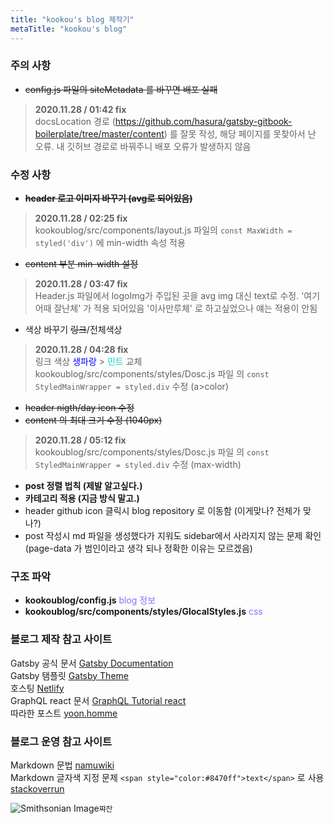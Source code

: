 ```yaml
---
title: "kookou's blog 제작기"
metaTitle: "kookou's blog"
---
```

### 주의 사항 
- ~~config.js 파일의 siteMetadata 를 바꾸면 배포 실패~~  
>**2020.11.28 / 01:42 fix**  
docsLocation 경로 (https://github.com/hasura/gatsby-gitbook-boilerplate/tree/master/content) 를 잘못 작성, 해당 페이지를 못찾아서 난 오류.  내 깃허브 경로로 바꿔주니 배포 오류가 발생하지 않음 

### 수정 사항
- ~~__header 로고 이미지 바꾸기 (avg로 되어있음)__~~
>**2020.11.28 / 02:25 fix**  
kookoublog/src/components/layout.js 파일의 `const MaxWidth = styled('div')` 에 min-width 속성 적용  
- ~~content 부분 min-width 설정~~  
>**2020.11.28 / 03:47 fix**  
Header.js 파일에서 logoImg가 주입된 곳을 avg img 대신 text로 수정.  '여기어때 잘난체' 가 적용 되어있음 '이사만루체' 로 하고싶었으나 얘는 적용이 안됨 
- 색상 바꾸기 ~~링크~~/전체색상
>**2020.11.28 / 04:28 fix**  
링크 색상 <span style="color:#0000ff">생파랑</span> >  <span style="color:#1ed3c6">민트</span> 교체  
kookoublog/src/components/styles/Dosc.js 파일 의  `const StyledMainWrapper = styled.div` 수정 (a>color)
- ~~header nigth/day icon 수정~~  
- ~~content 의 최대 크기 수정 (1040px)~~
>**2020.11.28 / 05:12 fix**  
kookoublog/src/components/styles/Dosc.js 파일 의  `const StyledMainWrapper = styled.div` 수정 (max-width)
- __post 정렬 법칙 (제발 알고싶다.)__  
- __카테고리 적용 (지금 방식 말고.)__  
- header github icon 클릭시 blog repository 로 이동함 (이게맞나? 전체가 맞나?)
- post 작성시 md 파일을 생성했다가 지워도 sidebar에서 사라지지 않는 문제 확인 (page-data 가 범인이라고 생각 되나 정확한 이유는 모르겠음)


### 구조 파악
- __kookoublog/config.js__ <span style="color:#8470ff"> blog 정보</span>
- __kookoublog/src/components/styles/GlocalStyles.js__ <span style="color:#8470ff"> css</span>

### 블로그 제작 참고 사이트

Gatsby 공식 문서 [Gatsby Documentation](https://www.gatsbyjs.com/docs/)  
Gatsby 탬플릿 [Gatsby Theme](https://www.gatsbyjs.com/starters/?v=2)  
호스팅 [Netlify](https://www.netlify.com/)  
GraphQL react 문서 [GraphQL Tutorial react](https://hasura.io/learn/graphql/react/introduction/)  
따라한 포스트 [yoon.homme](https://suitee.me/getting-started-gatsby/)

### 블로그 운영 참고 사이트
Markdown 문법 [namuwiki](https://namu.wiki/w/%EB%A7%88%ED%81%AC%EB%8B%A4%EC%9A%B4)  
Markdown 글자색 지정 문제 `<span style="color:#8470ff">text</span>` 로 사용 [stackoverrun](https://stackoverrun.com/ko/q/9777174) 

![Smithsonian Image](https://lh3.googleusercontent.com/proxy/112h6OyttgVXAQFrTvHtkDOaxCaISKpNSa1Z0JLg5unZfFGhG3F94k2ANlBanN6d2fv5Y12vNqyOpIoYtQ7Pzdgiv8HSyNNvIObxFbHGk7Sfn45y_OCZnHmEXLioOPOBE3v96iy2Y0xs0MBp0b96y3yC_0N8LHV_BCjFNAwhpUW9DbZm)`쨔잔`